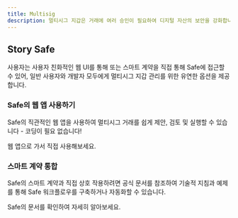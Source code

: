 ```yaml
---
title: Multisig
description: 멀티시그 지갑은 거래에 여러 승인이 필요하여 디지털 자산의 보안을 강화합니다. Story는 투명한 집단 관리를 위해 신뢰할 수 있는 멀티시그 솔루션인 Safe를 사용하여 온체인 운영을 관리합니다.
---
```


## Story Safe

사용자는 사용자 친화적인 웹 UI를 통해 또는 스마트 계약을 직접 통해 Safe에 접근할 수 있어, 일반 사용자와 개발자 모두에게 멀티시그 지갑 관리를 위한 유연한 옵션을 제공합니다.

### Safe의 웹 앱 사용하기

Safe의 직관적인 웹 앱을 사용하여 멀티시그 거래를 쉽게 제안, 검토 및 실행할 수 있습니다 - 코딩이 필요 없습니다!

<Card title="Story Safe" href="https://safe.story.foundation/welcome" horizontal icon="vault">
  웹 앱으로 가서 직접 사용해보세요.
</Card>

### 스마트 계약 통합

Safe의 스마트 계약과 직접 상호 작용하려면 공식 문서를 참조하여 기술적 지침과 예제를 통해 Safe 워크플로우를 구축하거나 자동화할 수 있습니다.

<Card title="Safe 문서" href="https://docs.safe.global/home/what-is-safe" horizontal icon="book">
  Safe의 문서를 확인하여 자세히 알아보세요.
</Card>
